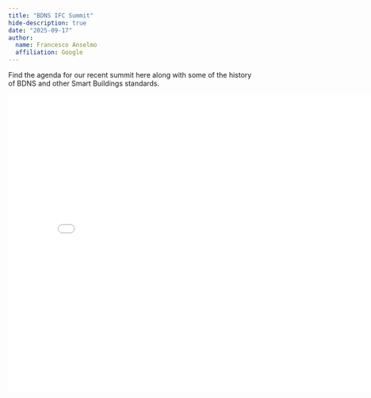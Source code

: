 ```yaml
---
title: "BDNS IFC Summit"
hide-description: true
date: "2025-09-17"
author: 
  name: Francesco Anselmo
  affiliation: Google
---
```


Find the agenda for our recent summit here along with some of the history of BDNS and other Smart Buildings standards.

```{=html}
<embed src="2025-09-17-BDNS-IFC-Summit.pdf" width="800px" height="600px"/>
```